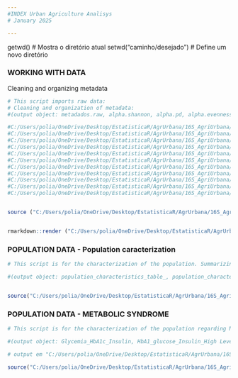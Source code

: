 ```yaml
---
#INDEX Urban Agriculture Analisys
# January 2025

---
```


getwd() # Mostra o diretório atual
setwd("caminho/desejado") # Define um novo diretório

### WORKING WITH DATA ###

Cleaning and organizing metadata

```r
# This script imports raw data:
# Cleaning and organization of metadata: 
#(output object: metadados.raw, alpha.shannon, alpha.pd, alpha.evenness, alpha.richness, alpha.all, unweighted_unifrac, weighted_unifrac, metadados.shannon, metadados.alpha.all, metadados, unweighted_unifrac)

#C:/Users/polia/OneDrive/Desktop/EstatisticaR/AgrUrbana/16S_AgriUrbana/Planilhas_UrbanAgri/weighted_unifrac.csv
#C:/Users/polia/OneDrive/Desktop/EstatisticaR/AgrUrbana/16S_AgriUrbana/Planilhas_UrbanAgri/alpha.all.csv
#C:/Users/polia/OneDrive/Desktop/EstatisticaR/AgrUrbana/16S_AgriUrbana/Planilhas_UrbanAgri/alpha.evenness.csv
#C:/Users/polia/OneDrive/Desktop/EstatisticaR/AgrUrbana/16S_AgriUrbana/Planilhas_UrbanAgri/alpha.pd.csv
#C:/Users/polia/OneDrive/Desktop/EstatisticaR/AgrUrbana/16S_AgriUrbana/Planilhas_UrbanAgri/alpha.richness.csv
#C:/Users/polia/OneDrive/Desktop/EstatisticaR/AgrUrbana/16S_AgriUrbana/Planilhas_UrbanAgri/alpha.shannon.csv
#C:/Users/polia/OneDrive/Desktop/EstatisticaR/AgrUrbana/16S_AgriUrbana/Planilhas_UrbanAgri/metadados.alpha.all.csv
#C:/Users/polia/OneDrive/Desktop/EstatisticaR/AgrUrbana/16S_AgriUrbana/Planilhas_UrbanAgri/metadados.csv
#C:/Users/polia/OneDrive/Desktop/EstatisticaR/AgrUrbana/16S_AgriUrbana/Planilhas_UrbanAgri/metadados.raw.csv
#C:/Users/polia/OneDrive/Desktop/EstatisticaR/AgrUrbana/16S_AgriUrbana/Planilhas_UrbanAgri/metadados.shannon.csv
#C:/Users/polia/OneDrive/Desktop/EstatisticaR/AgrUrbana/16S_AgriUrbana/Planilhas_UrbanAgri/unweighted_unifrac.csv


source ("C:/Users/polia/OneDrive/Desktop/EstatisticaR/AgrUrbana/16S_AgriUrbana/AgriculturaUrbana_Analises/PS_5001_LimpezaDados_08_07_2024.nb.Rmd")


rmarkdown::render ("C:/Users/polia/OneDrive/Desktop/EstatisticaR/AgrUrbana/16S_AgriUrbana/AgriculturaUrbana_Analises/PS_5001_LimpezaDados_08_07_2024.nb.Rmd")
```

### POPULATION DATA - Population caracterization ###


```r
# This script is for the characterization of the population. Summarizing clinical traits, age, sex, BMI, Metabolic Syndrome:

#(output object: population_characteristics_table_, population_characteristics_table2, boxplot_idade, age_sex_summary, ParasitologicalTest)


source("C:/Users/polia/OneDrive/Desktop/EstatisticaR/AgrUrbana/16S_AgriUrbana/AgriculturaUrbana_Analises/PS_URBANAGRI_5003_Summary_Plots_DescriptiveAnalyses_09_07_2024.nb.Rmd")
```

### POPULATION DATA - METABOLIC SYNDROME ###


```r

# This script is for the characterization of the population regarding Metabolic Syndrome:

#(output object: Glycemia_HbA1c_Insulin, HbA1_glucose_Insulin_High Levels,  )

# output em "C:/Users/polia/OneDrive/Desktop/EstatisticaR/AgrUrbana/16S_AgriUrbana/Planilhas_UrbanAgri"

source("C:/Users/polia/OneDrive/Desktop/EstatisticaR/AgrUrbana/16S_AgriUrbana/AgriculturaUrbana_Analises/PS_URBANAGRI_5014_VENN_14_01_2025.Rmd")
```

